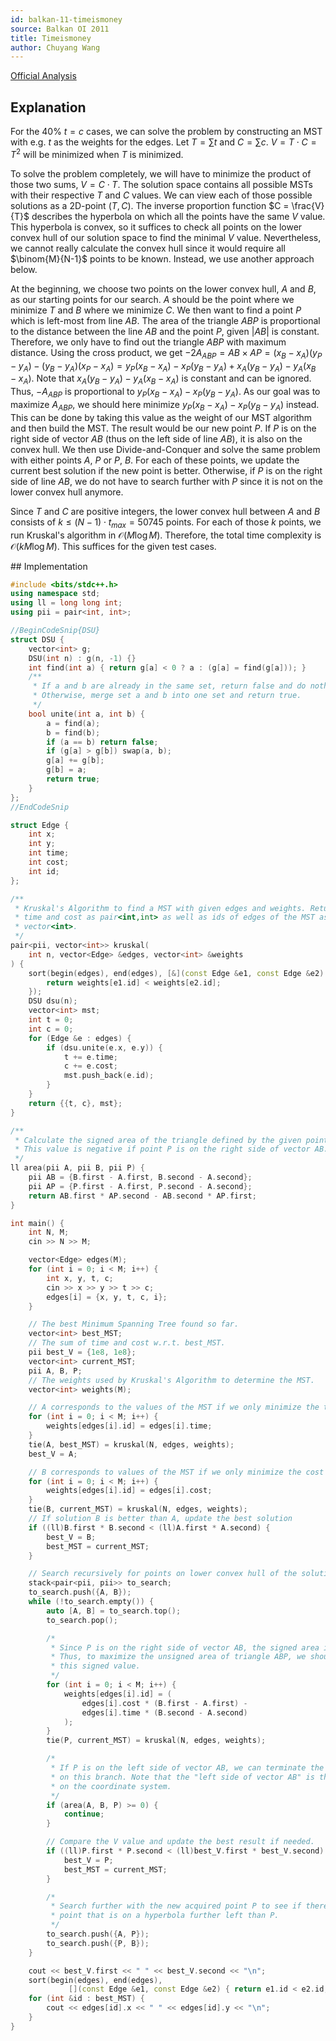 ```yaml
---
id: balkan-11-timeismoney
source: Balkan OI 2011
title: Timeismoney
author: Chuyang Wang
---
```


[Official Analysis](http://www.boi2011.ro/resurse/tasks/timeismoney-sol.pdf)

## Explanation

For the 40% $t = c$ cases, we can solve the problem by constructing an MST with e.g. $t$ as the weights for the edges. Let $T = \sum t$ and $C = \sum c$. $V = T \cdot C = T^2$ will be minimized when $T$ is minimized. 

To solve the problem completely, we will have to minimize the product of those two sums, $V = C \cdot T$. The solution space contains all possible MSTs with their respective $T$ and $C$ values. We can view each of those possible solutions as a 2D-point $(T, C)$. The inverse proportion function $C = \frac{V}{T}$ describes the hyperbola on which all the points have the same $V$ value. This hyperbola is convex, so it suffices to check all points on the lower convex hull of our solution space to find the minimal $V$ value. Nevertheless, we cannot really calculate the convex hull since it would require all $\binom{M}{N-1}$ points to be known. Instead, we use another approach below. 

At the beginning, we choose two points on the lower convex hull, $A$ and $B$, as our starting points for our search. $A$ should be the point where we minimize $T$ and $B$ where we minimize $C$. We then want to find a point $P$ which is left-most from line $AB$. The area of the triangle $ABP$ is proportional to the distance between the line $AB$ and the point $P$, given $|AB|$ is constant. Therefore, we only have to find out the triangle $ABP$ with maximum distance. Using the cross product, we get $-2A_{ABP} = AB \times AP = (x_B - x_A)(y_P - y_A) - (y_B - y_A)(x_P - x_A) = y_P(x_B - x_A) - x_P(y_B - y_A) + x_A(y_B - y_A) - y_A(x_B - x_A)$. Note that $x_A(y_B - y_A) - y_A(x_B - x_A)$ is constant and can be ignored. Thus, $-A_{ABP}$ is proportional to $y_P(x_B - x_A) - x_P(y_B - y_A)$. As our goal was to maximize $A_{ABP}$, we should here minimize $y_P(x_B - x_A) - x_P(y_B - y_A)$ instead. This can be done by taking this value as the weight of our MST algorithm and then build the MST. The result would be our new point $P$. If $P$ is on the right side of vector $AB$ (thus on the left side of line $AB$), it is also on the convex hull. We then use Divide-and-Conquer and solve the same problem with either points $A$, $P$ or $P$, $B$. For each of these points, we update the current best solution if the new point is better. Otherwise, if $P$ is on the right side of line $AB$, we do not have to search further with $P$ since it is not on the lower convex hull anymore.

Since $T$ and $C$ are positive integers, the lower convex hull between $A$ and $B$ consists of $k \leq (N-1) \cdot t_{max} = 50745$ points. For each of those $k$ points, we run Kruskal's algorithm in $\mathcal{O}(M \log M)$. Therefore, the total time complexity is $\mathcal{O}(kM \log M)$. This suffices for the given test cases. 

<LanguageSection>
<CPPSection>
## Implementation

```cpp
#include <bits/stdc++.h>
using namespace std;
using ll = long long int;
using pii = pair<int, int>;

//BeginCodeSnip{DSU}
struct DSU {
	vector<int> g;
	DSU(int n) : g(n, -1) {}
	int find(int a) { return g[a] < 0 ? a : (g[a] = find(g[a])); }
	/**
	 * If a and b are already in the same set, return false and do nothing.
	 * Otherwise, merge set a and b into one set and return true.
	 */
	bool unite(int a, int b) {
		a = find(a);
		b = find(b);
		if (a == b) return false;
		if (g[a] > g[b]) swap(a, b);
		g[a] += g[b];
		g[b] = a;
		return true;
	}
};
//EndCodeSnip

struct Edge {
	int x;
	int y;
	int time;
	int cost;
	int id;
};

/**
 * Kruskal's Algorithm to find a MST with given edges and weights. Returns the
 * time and cost as pair<int,int> as well as ids of edges of the MST as
 * vector<int>.
 */
pair<pii, vector<int>> kruskal(
	int n, vector<Edge> &edges, vector<int> &weights
) {
	sort(begin(edges), end(edges), [&](const Edge &e1, const Edge &e2) {
		return weights[e1.id] < weights[e2.id];
	});
	DSU dsu(n);
	vector<int> mst;
	int t = 0;
	int c = 0;
	for (Edge &e : edges) {
		if (dsu.unite(e.x, e.y)) {
			t += e.time;
			c += e.cost;
			mst.push_back(e.id);
		}
	}
	return {{t, c}, mst};
}

/**
 * Calculate the signed area of the triangle defined by the given points.
 * This value is negative if point P is on the right side of vector AB.
 */
ll area(pii A, pii B, pii P) {
	pii AB = {B.first - A.first, B.second - A.second};
	pii AP = {P.first - A.first, P.second - A.second};
	return AB.first * AP.second - AB.second * AP.first;
}

int main() {
	int N, M;
	cin >> N >> M;

	vector<Edge> edges(M);
	for (int i = 0; i < M; i++) {
		int x, y, t, c;
		cin >> x >> y >> t >> c;
		edges[i] = {x, y, t, c, i};
	}

	// The best Minimum Spanning Tree found so far.
	vector<int> best_MST;
	// The sum of time and cost w.r.t. best_MST.
	pii best_V = {1e8, 1e8};
	vector<int> current_MST;
	pii A, B, P;
	// The weights used by Kruskal's Algorithm to determine the MST.
	vector<int> weights(M);

	// A corresponds to the values of the MST if we only minimize the time
	for (int i = 0; i < M; i++) {
		weights[edges[i].id] = edges[i].time;
	}
	tie(A, best_MST) = kruskal(N, edges, weights);
	best_V = A;

	// B corresponds to values of the MST if we only minimize the cost
	for (int i = 0; i < M; i++) {
		weights[edges[i].id] = edges[i].cost;
	}
	tie(B, current_MST) = kruskal(N, edges, weights);
	// If solution B is better than A, update the best solution
	if ((ll)B.first * B.second < (ll)A.first * A.second) {
		best_V = B;
		best_MST = current_MST;
	}

	// Search recursively for points on lower convex hull of the solution space
	stack<pair<pii, pii>> to_search;
	to_search.push({A, B});
	while (!to_search.empty()) {
		auto [A, B] = to_search.top();
		to_search.pop();

		/*
		 * Since P is on the right side of vector AB, the signed area is negative.
		 * Thus, to maximize the unsigned area of triangle ABP, we should minimize
		 * this signed value.
		 */
		for (int i = 0; i < M; i++) {
			weights[edges[i].id] = (
				edges[i].cost * (B.first - A.first) -
				edges[i].time * (B.second - A.second)
			);
		}
		tie(P, current_MST) = kruskal(N, edges, weights);

		/*
		 * If P is on the left side of vector AB, we can terminate the search
		 * on this branch. Note that the "left side of vector AB" is the right side
		 * on the coordinate system.
		 */
		if (area(A, B, P) >= 0) {
			continue;
		}

		// Compare the V value and update the best result if needed.
		if ((ll)P.first * P.second < (ll)best_V.first * best_V.second) {
			best_V = P;
			best_MST = current_MST;
		}

		/*
		 * Search further with the new acquired point P to see if there is another
		 * point that is on a hyperbola further left than P.
		 */
		to_search.push({A, P});
		to_search.push({P, B});
	}

	cout << best_V.first << " " << best_V.second << "\n";
	sort(begin(edges), end(edges),
			 [](const Edge &e1, const Edge &e2) { return e1.id < e2.id; });
	for (int &id : best_MST) {
		cout << edges[id].x << " " << edges[id].y << "\n";
	}
}
```

</CPPSection>

</LanguageSection>
